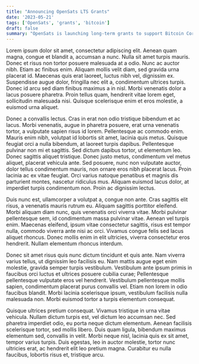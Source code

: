 ```yaml
---
title: "Announcing OpenSats LTS Grants"
date: '2023-05-21'
tags: ['OpenSats', 'grants', 'bitcoin']
draft: false
summary: "OpenSats is launching long-term grants to support Bitcoin Core contributors and similar load-bearing internet people"
---
```


Lorem ipsum dolor sit amet, consectetur adipiscing elit. Aenean quam magna,
congue et blandit a, accumsan a nunc. Nulla sit amet turpis mauris. Donec et
risus non tortor posuere malesuada at a odio. Nunc ac auctor nibh. Etiam ac
finibus enim. Aliquam mollis velit diam, sed gravida urna placerat id. Maecenas
quis erat laoreet, luctus nibh vel, dignissim ex. Suspendisse augue dolor,
fringilla nec elit a, condimentum ultrices turpis. Donec id arcu sed diam
finibus maximus a in nisl. Morbi venenatis dolor a lacus posuere pharetra. Proin
tellus quam, hendrerit vitae lorem eget, sollicitudin malesuada nisi. Quisque
scelerisque enim et eros molestie, a euismod urna aliquet.

Donec a convallis lectus. Cras in erat non odio tristique bibendum et ac lacus.
Morbi venenatis, augue in pharetra posuere, erat urna venenatis tortor, a
vulputate sapien risus id lorem. Pellentesque ac commodo enim. Mauris enim nibh,
volutpat id lobortis sit amet, lacinia quis metus. Quisque feugiat orci a nulla
bibendum, at laoreet turpis dapibus. Pellentesque pulvinar non mi et sagittis.
Sed dictum dapibus tortor, ut elementum leo. Donec sagittis aliquet tristique.
Donec justo metus, condimentum vel metus aliquet, placerat vehicula ante. Sed
posuere, nunc non vulputate auctor, dolor tellus condimentum mauris, non ornare
eros nibh placerat lacus. Proin lacinia ac ex vitae feugiat. Orci varius natoque
penatibus et magnis dis parturient montes, nascetur ridiculus mus. Aliquam
euismod lacus dolor, at imperdiet turpis condimentum non. Proin ac dignissim
lectus.

Duis nunc est, ullamcorper a volutpat a, congue non ante. Cras sagittis elit
risus, a venenatis mauris rutrum eu. Aliquam sagittis porttitor eleifend. Morbi
aliquam diam nunc, quis venenatis orci viverra vitae. Morbi pulvinar
pellentesque sem, id condimentum massa pulvinar vitae. Aenean vel turpis enim.
Maecenas eleifend, ipsum vitae consectetur sagittis, risus est tempor nulla,
commodo viverra ante nisi ac orci. Vivamus congue felis sed lacus aliquet
rhoncus. Donec mollis enim in elit ultricies, viverra consectetur eros
hendrerit. Nullam elementum rhoncus interdum.

Donec sit amet risus quis nunc dictum tincidunt et quis ante. Nam viverra varius
tellus, ut dignissim leo facilisis eu. Nam mattis augue eget enim molestie,
gravida semper turpis vestibulum. Vestibulum ante ipsum primis in faucibus orci
luctus et ultrices posuere cubilia curae; Pellentesque pellentesque vulputate
eros vel hendrerit. Vestibulum pellentesque mollis sapien, condimentum placerat
purus convallis vel. Etiam non lorem in odio faucibus blandit. Morbi lacinia
scelerisque ipsum, vestibulum facilisis nulla malesuada non. Morbi euismod
tortor a turpis elementum consequat.

Quisque ultrices pretium consequat. Vivamus tristique in urna vitae vehicula.
Nullam dictum turpis est, vel dictum leo accumsan nec. Sed pharetra imperdiet
odio, eu porta neque dictum elementum. Aenean facilisis scelerisque tortor, sed
mollis libero. Duis quam ligula, bibendum maximus elementum sed, convallis in
velit. Morbi neque nisl, lacinia quis ex sit amet, tempor varius turpis. Duis
egestas, leo in auctor molestie, tortor nunc ultricies erat, ac hendrerit elit
leo pretium magna. Curabitur eu nulla faucibus, lobortis risus et, tristique
arcu.